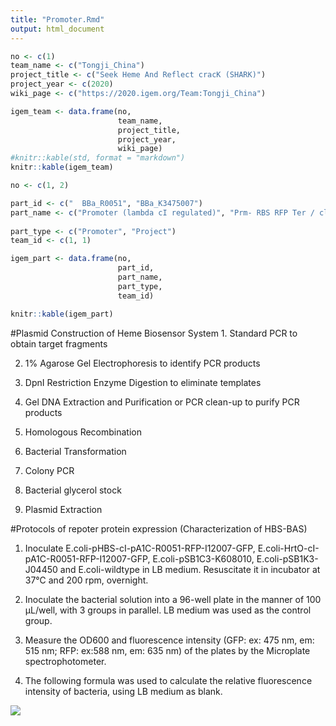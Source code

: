 ```yaml
---
title: "Promoter.Rmd"
output: html_document
---
```


```r
no <- c(1)
team_name <- c("Tongji_China")
project_title <- c("Seek Heme And Reflect cracK (SHARK)")
project_year <- c(2020)
wiki_page <- c("https://2020.igem.org/Team:Tongji_China")

igem_team <- data.frame(no, 
                        team_name, 
                        project_title, 
                        project_year, 
                        wiki_page)
#knitr::kable(std, format = "markdown")
knitr::kable(igem_team)
```

```r
no <- c(1, 2)

part_id <- c("	BBa_R0051", "BBa_K3475007")
part_name <- c("Promoter (lambda cI regulated)", "Prm- RBS RFP Ter / cl lam R0051-B0034-mRFP1 E1010-B0015")
               
part_type <- c("Promoter", "Project")
team_id <- c(1, 1)

igem_part <- data.frame(no,
                        part_id, 
                        part_name,
                        part_type, 
                        team_id)

knitr::kable(igem_part)

```

\#Plasmid Construction of Heme Biosensor System 1. Standard PCR to obtain target fragments

2.  1% Agarose Gel Electrophoresis to identify PCR products

3.  DpnI Restriction Enzyme Digestion to eliminate templates

4.  Gel DNA Extraction and Purification or PCR clean-up to purify PCR products

5.  Homologous Recombination

6.  Bacterial Transformation

7.  Colony PCR

8.  Bacterial glycerol stock

9.  Plasmid Extraction

\#Protocols of repoter protein expression (Characterization of HBS-BAS)

1.  Inoculate E.coli-pHBS-cI-pA1C-R0051-RFP-I12007-GFP, E.coli-HrtO-cI-pA1C-R0051-RFP-I12007-GFP, E.coli-pSB1C3-K608010, E.coli-pSB1K3-J04450 and E.coli-wildtype in LB medium. Resuscitate it in incubator at 37℃ and 200 rpm, overnight.

2.  Inoculate the bacterial solution into a 96-well plate in the manner of 100 μL/well, with 3 groups in parallel. LB medium was used as the control group.

3.  Measure the OD600 and fluorescence intensity (GFP: ex: 475 nm, em: 515 nm; RFP: ex:588 nm, em: 635 nm) of the plates by the Microplate spectrophotometer.

4.  The following formula was used to calculate the relative fluorescence intensity of bacteria, using LB medium as blank.

![](%EC%BA%A1%EC%B2%98.JPG)
